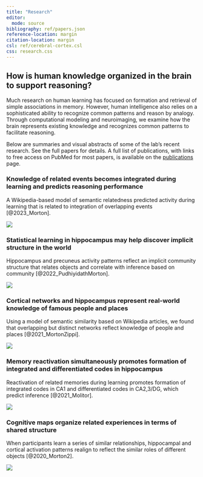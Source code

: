 ```yaml
---
title: "Research"
editor: 
  mode: source
bibliography: ref/papers.json
reference-location: margin
citation-location: margin
csl: ref/cerebral-cortex.csl
css: research.css
---
```


## How is human knowledge organized in the brain to support reasoning?

Much research on human learning has focused on formation and retrieval of simple associations in memory. However, human intelligence also relies on a sophisticated ability to recognize common patterns and reason by analogy. Through computational modeling and neuroimaging, we examine how the brain represents existing knowledge and recognizes common patterns to facilitate reasoning.

Below are summaries and visual abstracts of some of the lab's recent research. See the full papers for details. A full list of publications, with links to free access on PubMed for most papers, is available on the [publications](publications.html) page.

### Knowledge of related events becomes integrated during learning and predicts reasoning performance

A Wikipedia-based model of semantic relatedness predicted activity during learning that is related to integration of overlapping events [@2023_Morton].

![](ref/abstracts/2023_Morton.png)

### Statistical learning in hippocampus may help discover implicit structure in the world

Hippocampus and precuneus activity patterns reflect an implicit community structure that relates objects and correlate with inference based on community [@2022_PudhiyidathMorton].

![](ref/abstracts/2022_PudhiyidathMorton.png)

### Cortical networks and hippocampus represent real-world knowledge of famous people and places

Using a model of semantic similarity based on Wikipedia articles, we found that overlapping but distinct networks reflect knowledge of people and places [@2021_MortonZippi].

![](ref/abstracts/2021_MortonZippi.png)

### Memory reactivation simultaneously promotes formation of integrated and differentiated codes in hippocampus

Reactivation of related memories during learning promotes formation of integrated codes in CA1 and differentiated codes in CA2,3/DG, which predict inference [@2021_Molitor].

![](ref/abstracts/2021_Molitor.png)

### Cognitive maps organize related experiences in terms of shared structure

When participants learn a series of similar relationships, hippocampal and cortical activation patterns realign to reflect the similar roles of different objects [@2020_Morton2].

![](ref/abstracts/2020_Morton2.png)
